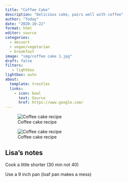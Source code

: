 ```yaml
---
title: "Coffee Cake"
description: "Delicious cake, pairs well with coffee"
author: "Today"
date: "2020-10-22"
format: html
editor: source
categories:
  - dessert
  - vegan/vegetarian
  - breakfast
image: "img/coffee cake 1.jpg"
draft: false
filters:
   - lightbox
lightbox: auto
about:
  template: trestles
  links:
    - icon: bowl
      text: Source
      href: https://www.google.com/
---
```


![Coffee cake recipe](img/coffee cake 1.jpg)

![Coffee cake recipe](img/coffee cake 2.jpg)


## Lisa's notes

Cook a little shorter (30 min not 40) 

Use a 9 inch pan (loaf pan makes a mess) 


